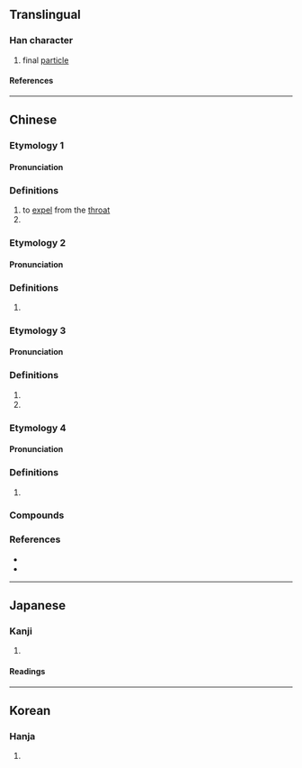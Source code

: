 {{character info/new}}
{{also|詻}}
==Translingual==

===Han character===
{{Han char|rn=30|rad=口|as=06|sn=9|four=67064|canj=RHER|ids=⿰口各}}

# final [[particle]]

====References====
{{Han ref|kx=0187.050|dkj=03550|dj=0406.070|hdz=10620.070|uh=54AF}}

----

==Chinese==

===Etymology 1===
{{zh-forms}}

====Pronunciation====
{{zh-pron
|m=luò,kǎ
|c=kat1
|mn=kha̍k
|cat=v,interjection
}}

===Definitions===
{{zh-hanzi}}

# to [[expel]] from the [[throat]]
# {{n-g|an interjection, the sound of coughing}}

===Etymology 2===
{{zh-forms}}

====Pronunciation====
{{zh-pron
|m=lo
|c=lo1
|c-t=lo2
|c-t_note=Also /lə⁵⁵/
|cat=part
}}

===Definitions===
{{zh-hanzi}}

# {{n-g|sentence-final particle}} {{rfgloss|zh}}

===Etymology 3===
{{zh-forms}}

====Pronunciation====
{{zh-pron
|m=gē,gé
|c=lok3,lo3,gok3
|mn=ko̍k
|cat=interjection
}}

===Definitions===
{{zh-hanzi}}

# {{zh-only|咯噠}}
# {{n-g|an interjection, the sound of coughing, chicken's clucking, etc.}}

===Etymology 4===
{{zh-forms}}

====Pronunciation====
{{zh-pron
|m=luò
|c=lok6
|cat=
}}

===Definitions===
{{zh-hanzi}}

# {{zh-only|吡咯}}

===Compounds===
{{zh-der|吱吱咯咯|咯噔|咯噹|咯吱咯喳|咯噠|咯血|咯咯|咭吱咯吱|咯吱|咯咯作響|咭噔咯噔|打飽咯|掩咯雞|跳咯噔兒|吡咯}}

===References===
* {{R:twedu|A00578}}
* {{R:yue:mfccd}}

----

==Japanese==

===Kanji===
{{ja-kanji|rs=口06}}

# {{defn|lang=ja|sort=口06}}

====Readings====
{{ja-readings|goon=[[きゃく]] (kyaku), [[らく]] (raku)|kanon=[[かく]] (kaku), [[らく]] (raku)|kun=[[はく]] (haku)}}

----

==Korean==

===Hanja===
{{ko-hanja|hangeul=각|rv=gak|mr=kak}}

# {{defn|lang=ko|sort=口06}}